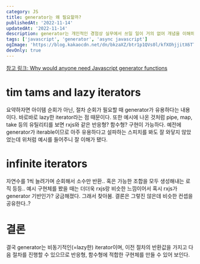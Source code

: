 ```yaml
---
category: JS
title: generator는 왜 필요할까?
publishedAt: '2022-11-14'
updatedAt: '2022-11-14'
description: generator는 개인적인 경험상 실무에서 쓰일 일이 거의 없어 개념을 이해하는 데 모호함이 있었다. 예전에 redux-saga에서 쓰이는 케이스를 보았던 것이 문득 기억나 궁금증을 해소하고자 자세한 내용을 찾아보았다. generator가 담고 있는 의미는 생각보다 흥미로웠다.
tags: ['javascript', 'generator', 'async javascript']
ogImage: 'https://blog.kakaocdn.net/dn/bkzaXZ/btr1p1QVs0l/kfXOhjjitX6TTL5LLWcBJk/img.png'
devOnly: true
---
```


[참고 링크: Why would anyone need Javascript generator functions](https://jrsinclair.com/articles/2022/why-would-anyone-need-javascript-generator-functions/)

# tim tams and lazy iterators

요약하자면 아이템 순회가 아닌, 절차 순회가 필요할 때 generator가 유용하다는 내용이다. 바로바로 lazy한 iterator라는 점 때문이다. 또한 예시에 나온 것처럼 pipe, map, take 등의 유틸리티를 보면 rxjs와 같은 반응형? 함수형? 구현이 가능하다. 예전에 generator가 iterable이므로 아주 유용하다고 설파하는 스피치를 봐도 잘 와닿지 않았었는데 위처럼 예시를 들어주니 잘 이해가 됐다.

# infinite iterators

자연수를 1씩 늘려가며 순회해서 소수만 반환.. 혹은 가능한 조합을 모두 생성해내는 로직 등등.. 예시 구현체를 봤을 때는 더더욱 rxjs랑 비슷한 느낌이어서 혹시 rxjs가 generator 기반인가? 궁금해졌다. 그래서 찾아봄. 결론은 그렇진 않은데 비슷한 컨셉을 공유한다..?

# 결론

결국 generator는 비동기적인(=lazy한) iterator이며, 이전 절차의 반환값을 가지고 다음 절차를 진행할 수 있으므로 반응형, 함수형에 적합한 구현체를 만들 수 있어 보인다.
